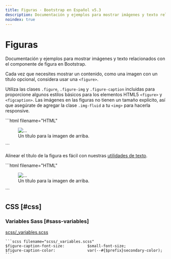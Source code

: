 ```yaml
---
title: Figuras · Bootstrap en Español v5.3
description: Documentación y ejemplos para mostrar imágenes y texto relacionados con el componente de figura en Bootstrap.
noindex: true
---
```


# Figuras

Documentación y ejemplos para mostrar imágenes y texto relacionados con el componente de figura en Bootstrap.

<MainBanner />

Cada vez que necesites mostrar un contenido, como una imagen con un título opcional, considera usar una `<figure>`.

Utiliza las clases `.figure`, `.figure-img` y `.figure-caption` incluidas para proporcione algunos estilos básicos para los elementos HTML5 `<figure>` y `<figcaption>`. Las imágenes en las figuras no tienen un tamaño explícito, así que asegúrate de agregar la clase `.img-fluid` a tu `<img>` para hacerla responsive.

<DemoIframe path="/demos/bootstrap/5.3/content/figures/index-1.html">
    ```html filename="HTML"
    <figure class="figure">
        <img src="..." class="figure-img img-fluid rounded" alt="...">
        <figcaption class="figure-caption">Un título para la imagen de arriba.</figcaption>
    </figure>
    ```
</DemoIframe>

Alinear el título de la figura es fácil con nuestras [utilidades de texto](/bootstrap/5.3/utilities/text/#text-alignment).

<DemoIframe path="/demos/bootstrap/5.3/content/figures/index-2.html">
    ```html filename="HTML"
    <figure class="figure">
        <img src="..." class="figure-img img-fluid rounded" alt="...">
        <figcaption class="figure-caption text-end">Un título para la imagen de arriba.</figcaption>
    </figure>
    ```
</DemoIframe>

CSS [#css]
-----------

### Variables Sass [#sass-variables]

[scss/_variables.scss](https://github.com/twbs/bootstrap/blob/v5.3.2/scss/_variables.scss)

    ```scss filename="scss/_variables.scss"
    $figure-caption-font-size:          $small-font-size;
    $figure-caption-color:              var(--#{$prefix}secondary-color);
    ```

<ContentSuggestion />
